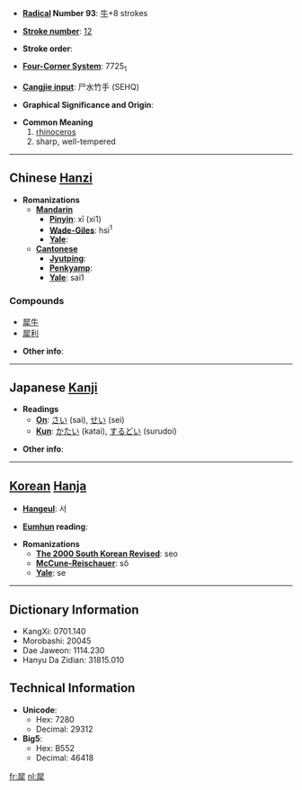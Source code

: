 * '''[[Wiktionary:Chinese radical index| Radical]] Number 93''': [[Wiktionary:Chinese radical index 牛|牛]]+8 strokes

* '''[[Wiktionary:Chinese total strokes index|Stroke number]]''': [[Wiktionary:Chinese total strokes index 12|12]]

* '''Stroke order''': 

* '''[[Wiktionary:Chinese four corner index|Four-Corner System]]''': 7725<sub>1</sub>

* '''[[Wiktionary:Chinese Cangjie index|Cangjie input]]''': 尸水竹手 (SEHQ)

* '''Graphical Significance and Origin''': 

* '''Common Meaning'''
*# [[rhinoceros]]
*# sharp, well-tempered

----

== Chinese [[Hanzi]] ==

* '''Romanizations'''
** '''[[Mandarin]]'''
*** '''[[Pinyin]]''': xī (xi1)
*** '''[[Wade-Giles]]''': hsi<sup>1</sup>
*** '''[[Yale]]''': 
** '''[[Cantonese]]'''
*** '''[[Jyutping]]''':
*** '''[[Penkyamp]]''': 
*** '''[[Yale]]''': sai1

===Compounds===
*[[犀牛]]
*[[犀利]]

* '''Other info''': 

----

== Japanese [[Kanji]] ==

* '''Readings'''
** '''[[On]]''':  [[さい]] (sai), [[せい]] (sei)
** '''[[Kun]]''': [[かたい]] (katai), [[するどい]] (surudoi)

* '''Other info''':  

----

== [[Korean]] [[Hanja]] ==

* '''[[Hangeul]]''': 서

* '''[[Eumhun]] reading''': 

* '''Romanizations'''
** '''[[The 2000 South Korean Revised Romanization|The 2000 South Korean Revised]]''': seo
** '''[[McCune-Reischauer]]''': sŏ
** '''[[Yale]]''': se

----

== Dictionary Information ==

* KangXi: 0701.140
* Morobashi: 20045
* Dae Jaweon: 1114.230
* Hanyu Da Zidian: 31815.010

== Technical Information ==

* '''Unicode''':
** Hex: 7280
** Decimal: 29312
* '''Big5''':
** Hex: B552
** Decimal: 46418

[[fr:犀]]
[[nl:犀]]